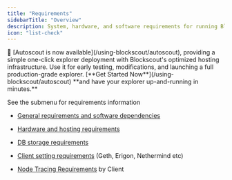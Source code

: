 ```yaml
---
title: "Requirements"
sidebarTitle: "Overview"
description: System, hardware, and software requirements for running Blockscout.
icon: "list-check"
---
```


<Tip>
🚗 [Autoscout is now available](/using-blockscout/autoscout), providing a simple one-click explorer deployment with Blockscout's optimized hosting infrastructure. Use it for early testing, modifications, and launching a full production-grade explorer. [**Get Started Now**](/using-blockscout/autoscout) **and have your explorer up-and-running in minutes.**

</Tip>

See the submenu for requirements information

* [General requirements and software dependencies](/setup/requirements/requirements)

* [Hardware and hosting requirements](/setup/requirements/resource-requirements)

* [DB storage requirements](/setup/requirements/database-storage-requirements)

* [Client setting requirements](/setup/requirements/client-settings) (Geth, Erigon, Nethermind etc)

* [Node Tracing Requirements](/setup/requirements/node-tracing-json-rpc-requirements) by Client


